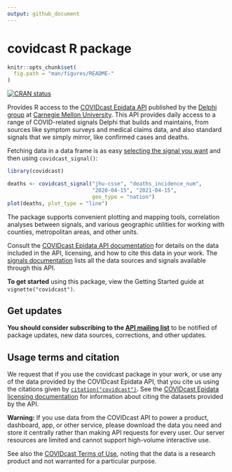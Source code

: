 ```yaml
---
output: github_document
---
```


# covidcast R package

<!-- README.md is generated from README.Rmd; edit that instead,
then use rmarkdown::render("README.Rmd") to regenerate -->

```r
knitr::opts_chunk$set(
  fig.path = "man/figures/README-"
)
```

[![CRAN status](https://www.r-pkg.org/badges/version/covidcast)](https://cran.r-project.org/package=covidcast)

Provides R access to the [COVIDcast Epidata
API](https://cmu-delphi.github.io/delphi-epidata/api/covidcast.html) published
by the [Delphi group](https://delphi.cmu.edu/) at [Carnegie Mellon
University](https://www.cmu.edu). This API provides daily access to a range of
COVID-related signals Delphi that builds and maintains, from sources like
symptom surveys and medical claims data, and also standard signals that we
simply mirror, like confirmed cases and deaths.

Fetching data in a data frame is as easy [selecting the signal you
want](https://cmu-delphi.github.io/delphi-epidata/api/covidcast_signals.html)
and then using `covidcast_signal()`:

```r
library(covidcast)

deaths <- covidcast_signal("jhu-csse", "deaths_incidence_num",
                           "2020-04-15", "2021-04-15",
                           geo_type = "nation")
plot(deaths, plot_type = "line")
```

The package supports convenient plotting and mapping tools, correlation analyses
between signals, and various geographic utilities for working with counties,
metropolitan areas, and other units.

Consult the [COVIDcast Epidata API
documentation](https://cmu-delphi.github.io/delphi-epidata/api/covidcast.html)
for details on the data included in the API, licensing, and how to cite this
data in your work. The [signals
documentation](https://cmu-delphi.github.io/delphi-epidata/api/covidcast_signals.html)
lists all the data sources and signals available through this API.

**To get started** using this package, view the Getting Started guide at
`vignette("covidcast")`.

## Get updates

**You should consider subscribing to the [API mailing
list](https://lists.andrew.cmu.edu/mailman/listinfo/delphi-covidcast-api)** to
be notified of package updates, new data sources, corrections, and other
updates.

## Usage terms and citation

We request that if you use the covidcast package in your work, or use any of the
data provided by the COVIDcast Epidata API, that you cite us using the citations
given by
[`citation("covidcast")`](https://cmu-delphi.github.io/covidcast/covidcastR/authors.html#citation).
See the [COVIDcast Epidata licensing
documentation](https://cmu-delphi.github.io/delphi-epidata/api/covidcast_licensing.html)
for information about citing the datasets provided by the API.

**Warning:** If you use data from the COVIDcast API to power a product,
dashboard, app, or other service, please download the data you need and store it
centrally rather than making API requests for every user. Our server resources
are limited and cannot support high-volume interactive use.

See also the [COVIDcast Terms of
Use](https://delphi.cmu.edu/covidcast/terms-of-use/), noting that the data is a
research product and not warranted for a particular purpose.
